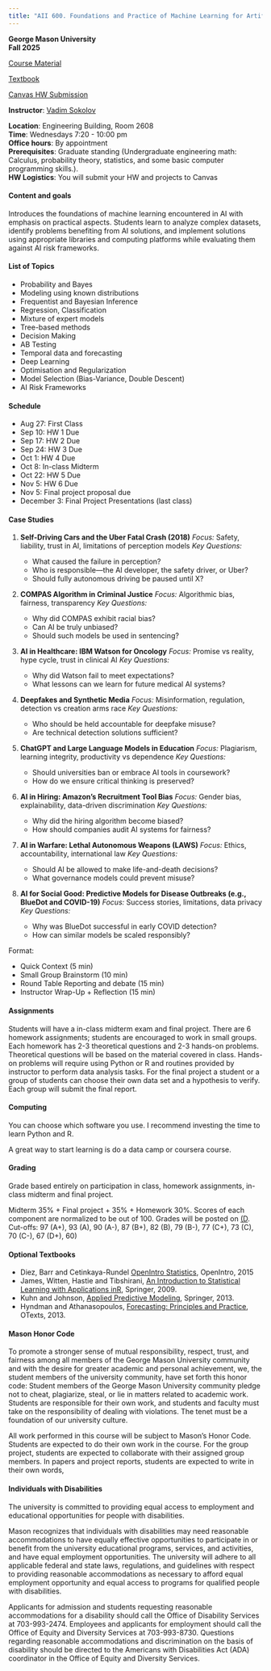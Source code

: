 ```yaml
---
title: "AII 600. Foundations and Practice of Machine Learning for Artificial Intelligence. MS in AI"
---
```

**George Mason University**\
**Fall 2025**\

[Course Material](https://www.dropbox.com/scl/fo/p446eewitgisjduwxoqps/AKoCVszZbDuaCQIZtzJkxb4?rlkey=5pjcofkqfv8njzuvewe2ibnp3&dl=0)\

[Textbook](https://vsokolov.org/html/_book/)\

[Canvas HW Submission](https://canvas.gmu.edu/courses/52923/assignments)\

**Instructor**: [Vadim Sokolov](../index.qmd)\


**Location**: Engineering Building, Room 2608\
**Time**: Wednesdays 7:20 - 10:00 pm \
**Office hours**: By appointment\
**Prerequisites**: Graduate standing (Undergraduate engineering math: Calculus, probability theory, statistics, and some basic computer programming skills.).\
**HW Logistics**: You will submit your HW and projects to Canvas\



#### Content and goals
Introduces the foundations of machine learning encountered in AI with emphasis on practical aspects. Students learn to analyze complex datasets, identify problems benefiting from AI solutions, and implement solutions using appropriate libraries and computing platforms while evaluating them against AI risk frameworks.


#### List of Topics
- Probability and Bayes
- Modeling using known distributions
- Frequentist and Bayesian Inference
- Regression, Classification
- Mixture of expert models
- Tree-based methods
- Decision Making
- AB Testing
- Temporal data and forecasting
- Deep Learning
- Optimisation and Regularization
- Model Selection (Bias-Variance, Double Descent)
- AI Risk Frameworks

#### Schedule
- Aug 27: First Class
- Sep 10: HW 1 Due
- Sep 17: HW 2 Due
- Sep 24: HW 3 Due
- Oct 1: HW 4 Due
- Oct 8: In-class Midterm
- Oct 22: HW 5 Due
- Nov 5: HW 6 Due
- Nov 5: Final project proposal due
- December 3: Final Project Presentations (last class)

#### Case Studies

1. **Self-Driving Cars and the Uber Fatal Crash (2018)**
   *Focus:* Safety, liability, trust in AI, limitations of perception models
   *Key Questions:*

   * What caused the failure in perception?
   * Who is responsible—the AI developer, the safety driver, or Uber?
   * Should fully autonomous driving be paused until X?

2. **COMPAS Algorithm in Criminal Justice**
   *Focus:* Algorithmic bias, fairness, transparency
   *Key Questions:*

   * Why did COMPAS exhibit racial bias?
   * Can AI be truly unbiased?
   * Should such models be used in sentencing?

3. **AI in Healthcare: IBM Watson for Oncology**
   *Focus:* Promise vs reality, hype cycle, trust in clinical AI
   *Key Questions:*

   * Why did Watson fail to meet expectations?
   * What lessons can we learn for future medical AI systems?

4. **Deepfakes and Synthetic Media**
   *Focus:* Misinformation, regulation, detection vs creation arms race
   *Key Questions:*

   * Who should be held accountable for deepfake misuse?
   * Are technical detection solutions sufficient?

5. **ChatGPT and Large Language Models in Education**
   *Focus:* Plagiarism, learning integrity, productivity vs dependence
   *Key Questions:*

   * Should universities ban or embrace AI tools in coursework?
   * How do we ensure critical thinking is preserved?

6. **AI in Hiring: Amazon’s Recruitment Tool Bias**
   *Focus:* Gender bias, explainability, data-driven discrimination
   *Key Questions:*

   * Why did the hiring algorithm become biased?
   * How should companies audit AI systems for fairness?

7. **AI in Warfare: Lethal Autonomous Weapons (LAWS)**
   *Focus:* Ethics, accountability, international law
   *Key Questions:*

   * Should AI be allowed to make life-and-death decisions?
   * What governance models could prevent misuse?

8. **AI for Social Good: Predictive Models for Disease Outbreaks (e.g., BlueDot and COVID-19)**
   *Focus:* Success stories, limitations, data privacy
   *Key Questions:*

   * Why was BlueDot successful in early COVID detection?
   * How can similar models be scaled responsibly?

Format:

- Quick Context (5 min)
- Small Group Brainstorm (10 min)
- Round Table Reporting  and debate (15 min)
- Instructor Wrap-Up + Reflection (15 min)

<!-- * **Pre-class readings or short videos** (e.g., NYT article, short YouTube explainer).
* **Role-play**: Assign roles (e.g., regulator, engineer, CEO, ethicist) for debate.
* **Polls**: Use Mentimeter or Poll Everywhere for live voting on controversial questions. -->



#### Assignments
Students will have a in-class midterm exam and final project.  There are 6 homework assignments; students are encouraged to work in small groups.  Each homework has 2-3 theoretical questions and 2-3 hands-on problems.  Theoretical questions will be based on the material covered in class. Hands-on problems will require using Python or R and routines provided by instructor to perform data analysis tasks.  For the final project a student or a group of students can choose their own data set and a hypothesis to verify. Each group will submit the final report.

#### Computing
You can choose which software you use. I recommend investing the time to learn Python and R. 

A great way to start learning is do a data camp or coursera course. 

#### Grading
Grade based entirely on participation in class, homework assignments, in-class midterm and final project.

Midterm 35\% \+ Final project \+ 35\% \+ Homework 30\%.  Scores of each component are normalized to be out of 100. Grades will be posted on [(D](https://mymasonportal.gmu.edu/ Bb). Cut-offs: 97 (A\+), 93 (A), 90 (A\-), 87 (B+), 82 (B), 79 (B\-), 77 (C\+), 73 (C), 70 (C\-), 67 (D\+), 60)



#### Optional Textbooks
- Diez, Barr and Cetinkaya-Rundel [OpenIntro Statistics](https://www.openintro.org/stat/textbook.php?stat_book##os), OpenIntro, 2015
- James, Witten, Hastie and Tibshirani, [An Introduction to Statistical Learning with Applications inR](http://www-bcf.usc.edu/~gareth/ISL/index.html), Springer, 2009.
- Kuhn and Johnson, [Applied Predictive Modeling](http://appliedpredictivemodeling.com/), Springer, 2013.
- Hyndman and Athanasopoulos, [Forecasting: Principles and Practice](https://www.otexts.org/fpp), OTexts, 2013.

#### Mason Honor Code

To promote a stronger sense of mutual responsibility, respect, trust, and
fairness among all members of the George Mason University community and
with the desire for greater academic and personal achievement, we, the
student members of the university community, have set forth this honor code:
Student members of the George Mason University community pledge not to
cheat, plagiarize, steal, or lie in matters related to academic work.
Students are responsible for their own work, and students and faculty must take
on the responsibility of dealing with violations. The tenet must be a foundation
of our university culture.

All work performed in this course will be subject to Mason's Honor Code.
Students are expected to do their own work in the course. For the group project,
students are expected to collaborate with their assigned group members.
In papers and project reports, students are expected to write in their own words,
 

#### Individuals with Disabilities
The university is committed to providing equal access to employment and
educational opportunities for people with disabilities.

Mason recognizes that individuals with disabilities may need reasonable
accommodations to have equally effective opportunities to participate in or
benefit from the university educational programs, services, and activities, and
have equal employment opportunities. The university will adhere to all
applicable federal and state laws, regulations, and guidelines with respect to
providing reasonable accommodations as necessary to afford equal
employment opportunity and equal access to programs for qualified people
with disabilities.

Applicants for admission and students requesting reasonable accommodations
for a disability should call the Office of Disability Services at 703-993-2474.
Employees and applicants for employment should call the Office of Equity and
Diversity Services at 703-993-8730. Questions regarding reasonable
accommodations and discrimination on the basis of disability should be
directed to the Americans with Disabilities Act (ADA) coordinator in the Office of Equity and Diversity Services.

